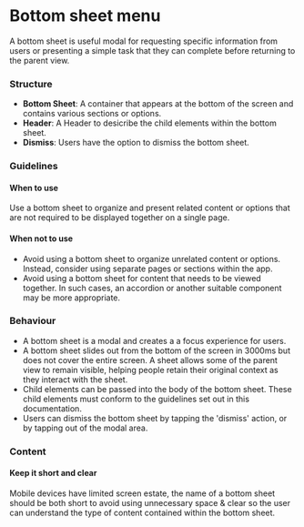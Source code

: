 ---
---


# Bottom sheet menu

A bottom sheet is useful modal for requesting specific information from users or presenting a simple task that they can complete before returning to the parent view.

<FigmaExample
  iframeUrl="https://www.figma.com/embed?embed_host=share&url=https%3A%2F%2Fwww.figma.com%2Ffile%2FYFQOTSiD1G8bLeGkNkTcVJ%2FComponents%253A-Mobile-Apps%3Ftype%3Ddesign%26node-id%3D416%253A13517%26mode%3Ddesign%26t%3D30Mz5QJtV6aJnPWa-1"
  height="600"
/>

### Structure 

- **Bottom Sheet**: A container that appears at the bottom of the screen and contains various sections or options.
- **Header**: A Header to desicribe the child elements within the bottom sheet.
- **Dismiss**: Users have the option to dismiss the bottom sheet.

### Guidelines

#### When to use 
Use a bottom sheet to organize and present related content or options that are not required to be displayed together on a single page.

#### When not to use 

- Avoid using a bottom sheet to organize unrelated content or options. Instead, consider using separate pages or sections within the app.
- Avoid using a bottom sheet for content that needs to be viewed together. In such cases, an accordion or another suitable component may be more appropriate.

### Behaviour 

- A bottom sheet is a modal and creates a a focus experience for users. 
- A bottom sheet slides out from the bottom of the screen in 3000ms but does not cover the entire screen. A sheet allows some of the parent view to remain visible, helping people retain their original context as they interact with the sheet.
- Child elements can be passed into the body of the bottom sheet. These child elements must conform to the guidelines set out in this documentation.
- Users can dismiss the bottom sheet by tapping the 'dismiss' action, or by tapping out of the modal area.

### Content 

#### Keep it short and clear

Mobile devices have limited screen estate, the name of a bottom sheet should be both short to avoid using unnecessary space & clear so the user can understand the type of content contained within the bottom sheet. 
